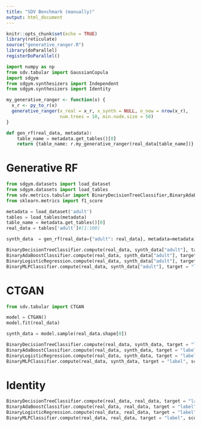 ```yaml
---
title: "SDV Benchmark (manually)"
output: html_document
---
```

  
```r
knitr::opts_chunk$set(echo = TRUE)
library(reticulate)
source("generative_ranger.R")
library(doParallel)
registerDoParallel()
```

```python
import numpy as np
from sdv.tabular import GaussianCopula
import sdgym
from sdgym.synthesizers import Independent
from sdgym.synthesizers import Identity
```

```r
my_generative_ranger <- function(x) {
  x_r <- py_to_r(x)
  generative_ranger(x_real = x_r, x_synth = NULL, n_new = nrow(x_r),
                    num.trees = 10, min.node.size = 50)
}
```


```python
def gen_rf(real_data, metadata):
    table_name = metadata.get_tables()[0]
    return {table_name: r.my_generative_ranger(real_data[table_name])}

```

# Generative RF
```python
from sdgym.datasets import load_dataset
from sdgym.datasets import load_tables
from sdv.metrics.tabular import BinaryDecisionTreeClassifier,BinaryAdaBoostClassifier,BinaryLogisticRegression,BinaryMLPClassifier
from sklearn.metrics import f1_score

metadata = load_dataset('adult')
tables = load_tables(metadata)
table_name = metadata.get_tables()[0]
real_data = tables['adult']#[1:100]

synth_data  = gen_rf(real_data={"adult": real_data}, metadata=metadata)

BinaryDecisionTreeClassifier.compute(real_data, synth_data["adult"], target = "label", scorer=f1_score)
BinaryAdaBoostClassifier.compute(real_data, synth_data["adult"], target = "label", scorer=f1_score)
BinaryLogisticRegression.compute(real_data, synth_data["adult"], target = "label", scorer=f1_score)
BinaryMLPClassifier.compute(real_data, synth_data["adult"], target = "label", scorer=f1_score)

```

# CTGAN
```python
from sdv.tabular import CTGAN

model = CTGAN()
model.fit(real_data)

synth_data = model.sample(real_data.shape[0])

BinaryDecisionTreeClassifier.compute(real_data, synth_data, target = "label", scorer=f1_score)
BinaryAdaBoostClassifier.compute(real_data, synth_data, target = "label", scorer=f1_score)
BinaryLogisticRegression.compute(real_data, synth_data, target = "label", scorer=f1_score)
BinaryMLPClassifier.compute(real_data, synth_data, target = "label", scorer=f1_score)
```

# Identity
```python
BinaryDecisionTreeClassifier.compute(real_data, real_data, target = "label", scorer=f1_score)
BinaryAdaBoostClassifier.compute(real_data, real_data, target = "label", scorer=f1_score)
BinaryLogisticRegression.compute(real_data, real_data, target = "label", scorer=f1_score)
BinaryMLPClassifier.compute(real_data, real_data, target = "label", scorer=f1_score)
```
